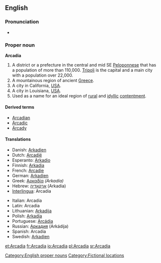 ==English==
{{wikipedia}}

===Pronunciation===
* {{rhymes|eɪdiə}}

===Proper noun===
'''Arcadia'''

# A district or a prefecture in the central and mid SE [[Peloponnese]] that has a population of more than 110,000. [[Tripoli]] is the capital and a main city with a population over 22,000.
# A mountainous region of ancient [[Greece]].
# A city in California, [[USA]].
# A city in Louisiana, [[USA]].
# Used as a name for an ideal region of [[rural]] and [[idyllic]] [[contentment]].

====Derived terms====
* [[Arcadian]]
* [[Arcadic]]
* [[Arcady]]

====Translations====
{{trans-top|A district or a prefecture in the central and mid SE Peloponnese}}
* Danish: [[Arkadien]]
* Dutch: [[Arcadië]]
* Esperanto: [[Arkadio]]
* Finnish: [[Arkadia]]
* French: [[Arcadie]]
* German: [[Arkadien]]
* Greek: [[Αρκαδία]] ''(Arkadía)'' {{f}}
* Hebrew: [[ארקאדיה]] (Arkadia) {{f}}
* [[Interlingua]]: Arcadia
{{trans-mid}}
* Italian: Arcadia {{f}}
* Latin: Arcadia {{f}}
* Lithuanian: [[Arkadija]]
* Polish: [[Arkadia]] {{f}}
* Portuguese: [[Arcádia]] {{f}}
* Russian: [[Аркадия]] (Arkádija) {{f}}
* Spanish: Arcadia {{f}}
* Swedish: [[Arkadien]]
{{trans-bottom}}

[[Category:English proper nouns]]
[[Category:Fictional locations]]

[[et:Arcadia]]
[[fr:Arcadia]]
[[io:Arcadia]]
[[pl:Arcadia]]
[[sr:Arcadia]]